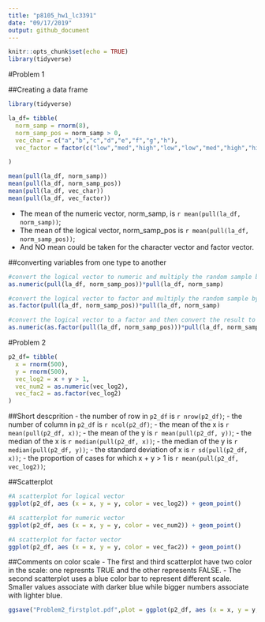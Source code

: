 ```yaml
---
title: "p8105_hw1_lc3391"
date: "09/17/2019"
output: github_document
---
```


```r
knitr::opts_chunk$set(echo = TRUE)
library(tidyverse)
```

#Problem 1

##Creating a data frame
```r
library(tidyverse)

la_df= tibble(
  norm_samp = rnorm(8),
  norm_samp_pos = norm_samp > 0,
  vec_char = c("a","b","c","d","e","f","g","h"),
  vec_factor = factor(c("low","med","high","low","low","med","high","high"))

)

mean(pull(la_df, norm_samp))
mean(pull(la_df, norm_samp_pos))
mean(pull(la_df, vec_char))
mean(pull(la_df, vec_factor))

```

- The mean of the numeric vector, norm_samp, is `r mean(pull(la_df, norm_samp))`;
- The mean of the logical vector, norm_samp_pos is `r mean(pull(la_df, norm_samp_pos))`;
- And NO mean could be taken for the character vector and factor vector.

##converting variables from one type to another
```r

#convert the logical vector to numeric and multiply the random sample by the result
as.numeric(pull(la_df, norm_samp_pos))*pull(la_df, norm_samp)

#convert the logical vector to factor and multiply the random sample by the result
as.factor(pull(la_df, norm_samp_pos))*pull(la_df, norm_samp)

#convert the logical vector to a factor and then convert the result to numeric, and multiply the random sample by the result
as.numeric(as.factor(pull(la_df, norm_samp_pos)))*pull(la_df, norm_samp)
```


#Problem 2
```r
p2_df= tibble(
  x = rnorm(500),
  y = rnorm(500),
  vec_log2 = x + y > 1,
  vec_num2 = as.numeric(vec_log2),
  vec_fac2 = as.factor(vec_log2)
)

```

##Short descprition
- the number of row in `p2_df` is `r nrow(p2_df)`;
- the number of column in `p2_df` is `r ncol(p2_df)`;
- the mean of the x is `r mean(pull(p2_df, x))`;
- the mean of the y is `r mean(pull(p2_df, y))`;
- the median of the x is `r median(pull(p2_df, x))`;
- the median of the y is `r median(pull(p2_df, y))`;
- the standard deviation of x is `r sd(pull(p2_df, x))`;
- the proportion of cases for which x + y > 1 is `r mean(pull(p2_df, vec_log2))`;

##Scatterplot
```r
#A scatterplot for logical vector
ggplot(p2_df, aes (x = x, y = y, color = vec_log2)) + geom_point()

#A scatterplot for numeric vector
ggplot(p2_df, aes (x = x, y = y, color = vec_num2)) + geom_point()

#A scatterplot for factor vector
ggplot(p2_df, aes (x = x, y = y, color = vec_fac2)) + geom_point()

```

##Comments on color scale
- The first and third scatterplot have two color in the scale: one represnts TRUE and the other represents FALSE.
- The second scatterplot uses a blue color bar to represent different scale. Smaller values associate with darker blue while bigger numbers associate with lighter blue.

```r
ggsave("Problem2_firstplot.pdf",plot = ggplot(p2_df, aes (x = x, y = y, color = vec_log2)) + geom_point())

```

